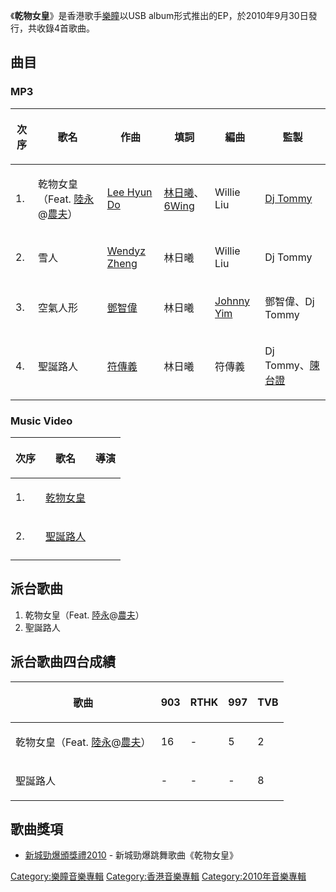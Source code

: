 {{Not|乾物女}}
{{Infobox album
| name       = 乾物女皇
| type       = EP
| artist     = [[樂瞳|樂瞳]]
| cover      = 
| recorded   = 
| released   = 2010年9月30日
| genre      = 粵語
| label      = [[CMD_(公司)|CMD]]
<!-- 未知參數 | number     = 4 -->
| length     = 
| producer   = [[DJ_Tommy|DJ Tommy]]
| reviews    = 
| prev_title = [[短罪|短罪]]
| prev_year  = 2009
| next_title = [[愛的魔法_(EP)|愛的魔法]]
| next_year  = 2013
}}
《'''乾物女皇'''》是香港歌手[[樂瞳|樂瞳]]以USB album形式推出的EP，於2010年9月30日發行，共收錄4首歌曲。

==曲目==
===MP3===
{| class="wikitable" width="60%"
|-
!次序
!歌名
!作曲
!填詞
!編曲
!監製
|-

| 1. || 乾物女皇（Feat. [[陸永權|陸永]]@[[農夫_(組合)|農夫]]）|| [[Lee_Hyun_Do|Lee Hyun Do]] || [[林日曦|林日曦]]、[[6Wing|6Wing]] || Willie Liu || [[DJ_Tommy|Dj Tommy]]
|-
| 2. || 雪人 || [[Wendyz_Zheng|Wendyz Zheng]] || 林日曦 || Willie Liu || Dj Tommy
|-
| 3. || 空氣人形 || [[鄧智偉|鄧智偉]] || 林日曦 || [[Johnny_Yim|Johnny Yim]] || 鄧智偉、Dj Tommy
|-
| 4. || 聖誕路人 || [[符傳義|符傳義]] || 林日曦 || 符傳義 || Dj Tommy、[[陳台證|陳台證]]
|}

===Music Video===
{| class="wikitable" width="20%"
|-
!次序
!歌名
!導演
|-

| 1. || [http://www.youtube.com/watch?v=W4yuqosgYGg 乾物女皇] {{Wayback|url=http://www.youtube.com/watch?v=W4yuqosgYGg |date=20160925011936 }} || 
|-
| 2. || [http://www.youtube.com/watch?v=kOGtSxQXWcI 聖誕路人] {{Wayback|url=http://www.youtube.com/watch?v=kOGtSxQXWcI |date=20161007080239 }} || 
|-
|}

==派台歌曲==
# 乾物女皇（Feat. [[陸永權|陸永]]@[[農夫_(組合)|農夫]]）
# 聖誕路人

==派台歌曲四台成績==
{| class="wikitable"
|-
!歌曲||903||RTHK||997||TVB
|-
|乾物女皇（Feat. [[陸永權|陸永]]@[[農夫_(組合)|農夫]]）||16||-||5||2
|-
|聖誕路人||-||-||-||8
|}

==歌曲獎項==
*[[2010年度新城勁爆頒獎禮得獎名單#新城勁爆跳舞歌曲|新城勁爆頒獎禮2010]] - 新城勁爆跳舞歌曲《乾物女皇》

[[Category:樂瞳音樂專輯|Category:樂瞳音樂專輯]]
[[Category:香港音樂專輯|Category:香港音樂專輯]]
[[Category:2010年音樂專輯|Category:2010年音樂專輯]]